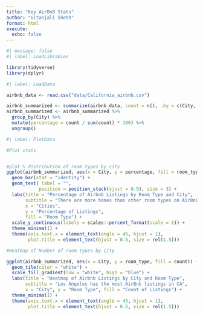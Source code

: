 ```yaml
---
title: "Key AirBnB Stats"
author: "Gitanjali Sheth"
format: html
execute: 
  echo: false
---
```


```r
#| message: false
#| label: LoadLibrabies

library(tidyverse)
library(dplyr)
```
```r
#| label: LoadData

airbnb_data <- read.csv("data/California_airbnb.csv")

airbnb_summarized <- summarize(airbnb_data, count = n(), .by = c(City, room_type))
airbnb_summarized <- airbnb_summarized %>%
  group_by(City) %>%
  mutate(percentage = count / sum(count) * 100) %>%
  ungroup()
```

```r
#| label: PlotData

#Plot stats


#plot % distribution of room types by city
ggplot(airbnb_summarized, aes(x = City, y = percentage, fill = room_type)) +
  geom_bar(stat = "identity") +
  geom_text( label = "",
            position = position_stack(vjust = 0.5), size = 3) +
  labs(title = "Percentage of Airbnb Listings by Room Type and City",
       subtitle = "There are more homes than other room types on AirBnb regardless of the city",
       x = "Cities",
       y = "Percentage of Listings",
       fill = "Room Type") +
  scale_y_continuous(labels = scales::percent_format(scale = 1)) +
  theme_minimal() +
  theme(axis.text.x = element_text(angle = 45, hjust = 1),
        plot.title = element_text(hjust = 0.5, size = rel(1.5)))

#Heatmap of Number of room types by city

ggplot(airbnb_summarized, aes(x = City, y = room_type, fill = count)) +
  geom_tile(color = "white") +
  scale_fill_gradient(low = "white", high = "blue") +
  labs(title = "Heatmap of Airbnb Listings by City and Room Type",
       subtitle = "Los Angeles has the most AirBnb listings in CA",
       x = "City", y = "Room Type", fill = "Count of Listings") +
  theme_minimal() +
  theme(axis.text.x = element_text(angle = 45, hjust = 1),
        plot.title = element_text(hjust = 0.5, size = rel(1.5)))
```


